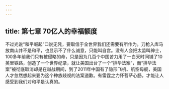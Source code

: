 ```yaml
---
---
---
```

title: 第七章 70亿人的幸福额度
---


不过光说“和平崛起”口说无凭，要取信于全世界我们还需要有所作为。刀枪入库马放南山并不是和平，也显示不了什么诚意，只能叫自宫。没有人会把太监叫绅士，100多年前我们只有被侵略的命，只是因为几百个中国苦力用了一白天时间铺了10英里铁路，创造了一个世界纪录，就让美国出台了一个“排华法案”，而“排华法案”被彻底取消却是在越战期间，到了2011年中国有了隐形飞机、航空母舰，美国人才忽然想起来要为这个种族歧视的法案道歉。有雷霆之力怀菩萨心肠，才能让人感受到我们对和平是认真的。


